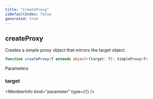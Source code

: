 ```yaml
---
title: "CreateProxy"
isDefaultIndex: false
generated: true
---
```



<!-- This file was generated from the CommandKit source. Do not modify. Instead, re-run the "docgen" script -->


## createProxy

<GenerationInfo sourceFile="packages/commandkit/src/utils/utilities.ts" sourceLine="237" packageName="commandkit" />

Creates a simple proxy object that mirrors the target object.

```ts title="Signature"
function createProxy<T extends object>(target: T): SimpleProxy<T>
```
Parameters

### target

<MemberInfo kind="parameter" type={`T`} />

